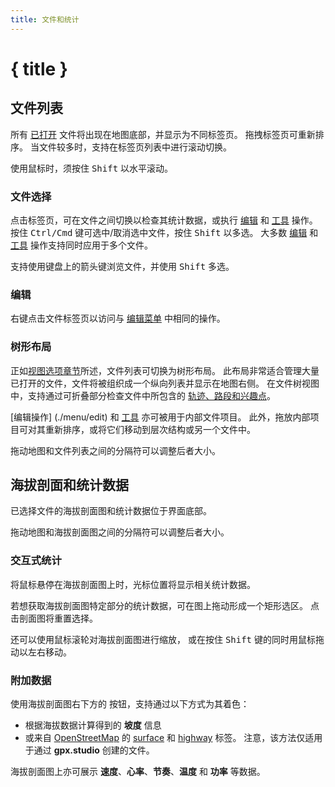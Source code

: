 ```yaml
---
title: 文件和统计
---
```


<script>
</script>

# { title }

## 文件列表

所有 [已打开](./menu/file) 文件将出现在地图底部，并显示为不同标签页。
拖拽标签页可重新排序。
当文件较多时，支持在标签页列表中进行滚动切换。

<DocsNote>

使用鼠标时，须按住 <kbd>Shift</kbd> 以水平滚动。

</DocsNote>

### 文件选择

点击标签页，可在文件之间切换以检查其统计数据，或执行 [编辑](./menu/edit) 和 [工具](./toolbar) 操作。
按住 <kbd>Ctrl/Cmd</kbd> 键可选中/取消选中文件，按住 <kbd>Shift</kbd> 以多选。
大多数 [编辑](./menu/edit) 和 [工具](./toolbar) 操作支持同时应用于多个文件。

<DocsNote>

支持使用键盘上的箭头键浏览文件，并使用 <kbd>Shift</kbd> 多选。

</DocsNote>

### 编辑

右键点击文件标签页以访问与 [编辑菜单](./menu/edit) 中相同的操作。

### 树形布局

正如[视图选项章节](./menu/view)所述，文件列表可切换为树形布局。
此布局非常适合管理大量已打开的文件，文件将被组织成一个纵向列表并显示在地图右侧。
在文件树视图中，支持通过可折叠部分检查文件中所包含的 [轨迹、路段和兴趣点](./gpx)。

[编辑操作] (./menu/edit) 和 [工具](./toolbar) 亦可被用于内部文件项目。
此外，拖放内部项目可对其重新排序，或将它们移动到层次结构或另一个文件中。

<DocsNote>

拖动地图和文件列表之间的分隔符可以调整后者大小。

</DocsNote>

## 海拔剖面和统计数据

已选择文件的海拔剖面图和统计数据位于界面底部。

<DocsNote>

拖动地图和海拔剖面图之间的分隔符可以调整后者大小。

</DocsNote>

### 交互式统计

将鼠标悬停在海拔剖面图上时，光标位置将显示相关统计数据。

若想获取海拔剖面图特定部分的统计数据，可在图上拖动形成一个矩形选区。
点击剖面图将重置选择。

还可以使用鼠标滚轮对海拔剖面图进行缩放， 或在按住 <kbd>Shift</kbd> 键的同时用鼠标拖动以左右移动。

### 附加数据

使用海拔剖面图右下方的 <kbd><ChartNoAxesColumn size="16" class="inline-block" style="margin-bottom: 2px"/></kbd> 按钮，支持通过以下方式为其着色：

- 根据海拔数据计算得到的 **坡度** 信息
- 或来自 <a href="https://www.openstreetmap.org/" target="_blank">OpenStreetMap</a> 的 <a href="https://wiki.openstreetmap.org/wiki/Key:surface" target="_blank">surface</a> 和 <a href="https://wiki.openstreetmap.org/wiki/Key:highway" target="_blank">highway</a> 标签。
  注意，该方法仅适用于通过 **gpx.studio** 创建的文件。

海拔剖面图上亦可展示 **速度**、**心率**、**节奏**、**温度** 和 **功率** 等数据。
